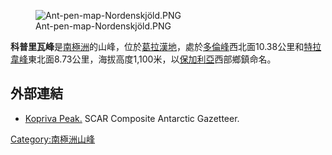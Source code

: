 {{unreferenced|time=2013-10-27T05:40:18+00:00}}
[[Image:Ant-pen-map-Nordenskjöld.PNG|thumb]]

'''科普里瓦峰'''是[[南極洲|南極洲]]的山峰，位於[[葛拉漢地|葛拉漢地]]，處於[[多倫峰|多倫峰]]西北面10.38公里和[[特拉韋峰|特拉韋峰]]東北面8.73公里，海拔高度1,100米，以[[保加利亞|保加利亞]]西部鄉鎮命名。

{{coord|64|14|38|S|59|46|00|W|display=title}}

==外部連結==
* [http://data.aad.gov.au/aadc/gaz/scar/display_name.cfm?gaz_id=137283 Kopriva Peak.] SCAR Composite Antarctic Gazetteer.

{{DEFAULTSORT:Kopriva Peak}}
[[Category:南極洲山峰|Category:南極洲山峰]]


{{NordenskjöldCoast-geo-stub}}